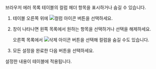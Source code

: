 <Title hashid='display-or-hide-column' level={props.level}>테이블 컬럼 표시하거나 숨기기</Title>

<InDoc product="browser">

브라우저 에러 목록 테이블의 컬럼 헤더 항목을 표시하거나 숨길 수 있습니다.

</InDoc>

1. 테이블 오른쪽 위에 ![컬럼 아이콘](/img/ico-column.svg) 버튼을 선택하세요.

1. <Cmdname sid="column_settings" className="uitext" /> 창이 나타나면 왼쪽 목록에서 원하는 항목을 선택하거나 선택을 해제하세요.

    오른쪽 목록에서 ![삭제 아이콘](/img/ico-close.svg) 버튼을 선택해 컬럼을 숨길 수도 있습니다.

1. 모든 설정을 완료한 다음 <Cmdname sid="BTN06053" className="uitext" /> 버튼을 선택하세요.

설정한 내용이 테이블에 적용됩니다.